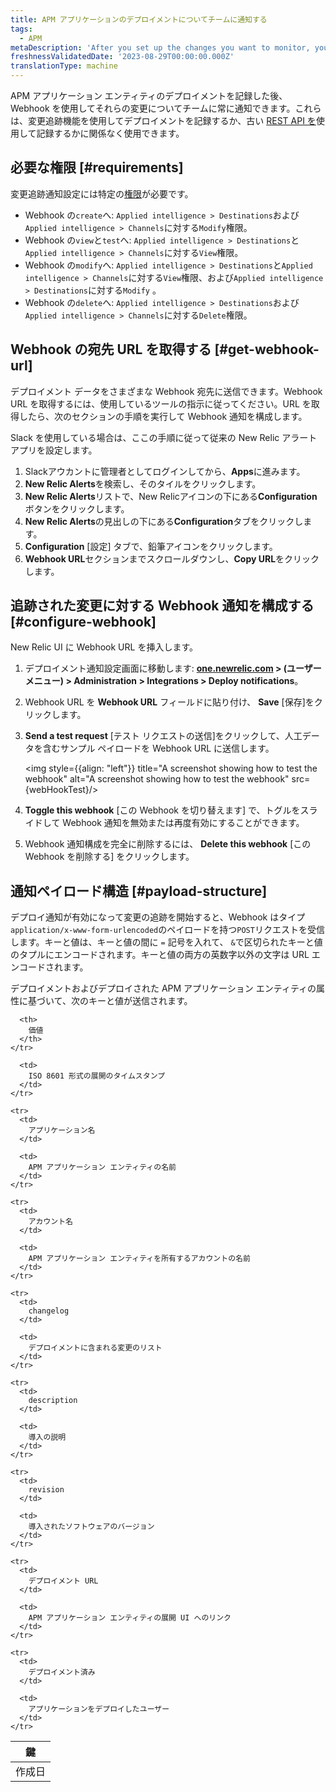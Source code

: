 ```yaml
---
title: APM アプリケーションのデプロイメントについてチームに通知する
tags:
  - APM
metaDescription: 'After you set up the changes you want to monitor, you can use a webhook to notify your colleagues about the impacts of those changes.'
freshnessValidatedDate: '2023-08-29T00:00:00.000Z'
translationType: machine
---
```



APM アプリケーション エンティティのデプロイメントを記録した後、Webhook を使用してそれらの変更についてチームに常に通知できます。これらは、変更追跡機能を使用してデプロイメントを記録するか、古い [REST API を](/docs/apm/apm-ui-pages/events/record-deployments/#api-instructions)使用して記録するかに関係なく使用できます。

## 必要な権限 [#requirements]

変更追跡通知設定には特定の[権限](/docs/accounts/accounts-billing/new-relic-one-user-management/user-permissions)が必要です。

* Webhook の`create`へ: `Applied intelligence > Destinations`および`Applied intelligence > Channels`に対する`Modify`権限。
* Webhook の`view`と`test`へ: `Applied intelligence > Destinations`と`Applied intelligence > Channels`に対する`View`権限。
* Webhook の`modify`へ: `Applied intelligence > Destinations`と`Applied intelligence > Channels`に対する`View`権限、および`Applied intelligence > Destinations`に対する`Modify` 。
* Webhook の`delete`へ: `Applied intelligence > Destinations`および`Applied intelligence > Channels`に対する`Delete`権限。

## Webhook の宛先 URL を取得する [#get-webhook-url]

デプロイメント データをさまざまな Webhook 宛先に送信できます。Webhook URL を取得するには、使用しているツールの指示に従ってください。URL を取得したら、次のセクションの手順を実行して Webhook 通知を構成します。

Slack を使用している場合は、ここの手順に従って従来の New Relic アラート アプリを設定します。

1. Slackアウカントに管理者としてログインしてから、**Apps**に進みます。
2. **New Relic Alerts**を検索し、そのタイルをクリックします。
3. **New Relic Alerts**リストで、New Relicアイコンの下にある**Configuration**ボタンをクリックします。
4. **New Relic Alerts**の見出しの下にある**Configuration**タブをクリックします。
5. **Configuration** \[設定] タブで、鉛筆アイコンをクリックします。
6. **Webhook URL**セクションまでスクロールダウンし、**Copy URL**をクリックします。

## 追跡された変更に対する Webhook 通知を構成する [#configure-webhook]

New Relic UI に Webhook URL を挿入します。

1. デプロイメント通知設定画面に移動します: **[one.newrelic.com](https://one.newrelic.com/) > (ユーザーメニュー) > Administration > Integrations > Deploy notifications**。

2. Webhook URL を **Webhook URL** フィールドに貼り付け、 **Save** \[保存]をクリックします。

3. **Send a test request** \[テスト リクエストの送信]をクリックして、人工データを含むサンプル ペイロードを Webhook URL に送信します。

   <img style={{align: "left"}} title="A screenshot showing how to test the webhook" alt="A screenshot showing how to test the webhook" src={webHookTest}/>

4. **Toggle this webhook** \[この Webhook を切り替えます] で、トグルをスライドして Webhook 通知を無効または再度有効にすることができます。

5. Webhook 通知構成を完全に削除するには、 **Delete this webhook** \[この Webhook を削除する] をクリックします。

## 通知ペイロード構造 [#payload-structure]

デプロイ通知が有効になって変更の追跡を開始すると、Webhook はタイプ`application/x-www-form-urlencoded`のペイロードを持つ`POST`リクエストを受信します。キーと値は、キーと値の間に `=` 記号を入れて、 `&`で区切られたキーと値のタプルにエンコードされます。キーと値の両方の英数字以外の文字は URL エンコードされます。

デプロイメントおよびデプロイされた APM アプリケーション エンティティの属性に基づいて、次のキーと値が送信されます。

<table>
  <thead>
    <tr>
      <th>
        鍵
      </th>

      <th>
        価値
      </th>
    </tr>
  </thead>

  <tbody>
    <tr>
      <td>
        作成日
      </td>

      <td>
        ISO 8601 形式の展開のタイムスタンプ
      </td>
    </tr>

    <tr>
      <td>
        アプリケーション名
      </td>

      <td>
        APM アプリケーション エンティティの名前
      </td>
    </tr>

    <tr>
      <td>
        アカウント名
      </td>

      <td>
        APM アプリケーション エンティティを所有するアカウントの名前
      </td>
    </tr>

    <tr>
      <td>
        changelog
      </td>

      <td>
        デプロイメントに含まれる変更のリスト
      </td>
    </tr>

    <tr>
      <td>
        description
      </td>

      <td>
        導入の説明
      </td>
    </tr>

    <tr>
      <td>
        revision
      </td>

      <td>
        導入されたソフトウェアのバージョン
      </td>
    </tr>

    <tr>
      <td>
        デプロイメント URL
      </td>

      <td>
        APM アプリケーション エンティティの展開 UI へのリンク
      </td>
    </tr>

    <tr>
      <td>
        デプロイメント済み
      </td>

      <td>
        アプリケーションをデプロイしたユーザー
      </td>
    </tr>
  </tbody>
</table>